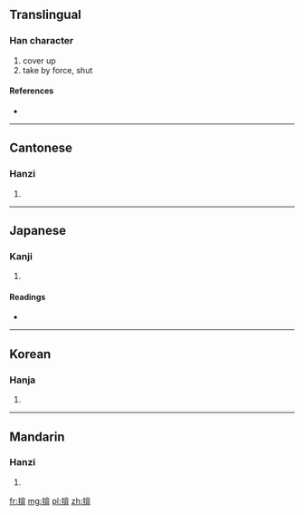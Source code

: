 ==Translingual==

===Han character===
{{Han char|rn=64|rad=手|as=09|sn=12|four=5804<sub>6</sub>|canj=手人口廿 (QORT)}}

# cover up
# take by force, shut

====References====
* {{Han ref|kx=0442.150|dkj=12359|dj=0794.010|hdz=31921.010|uh=63DC|ud=25564|bh=D966|bd=55654}}

----

==Cantonese==

===Hanzi===
{{yue-hanzi|jyut=|y=yim2}}

# {{defn|lang=yue|sort=手09}}

----

==Japanese==

===Kanji===
{{ja-kanji|grade=|rs=手09}}

# {{defn|lang=ja|sort=手09}}

====Readings====
* {{ja-readings|on=[[えん]] (en), [[あん]] (an), [[おん]] (on)|kun=[[とる]] (toru)}}

----

==Korean==

===Hanja===
{{ko-hanja|hangeul=[[암]], [[엄]]|eumhun=|rv=am, eom|mr=am, ŏm|y=am, em}}

# {{defn|lang=ko|sort=手09}}

----

==Mandarin==

===Hanzi===
{{cmn-hanzi|pin=[[yǎn]] ([[yan3]])|wg=yen<sup>3</sup>}}

# {{defn|lang=cmn|sort=手09}}

[[fr:揜]]
[[mg:揜]]
[[pl:揜]]
[[zh:揜]]
